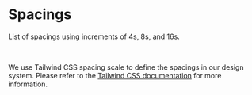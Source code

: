 
<Meta title="Brand Identity/Spacings" />

# Spacings

List of spacings using increments of 4s, 8s, and 16s.

<br />

We use Tailwind CSS spacing scale to define the spacings in our design system.
Please refer to the [Tailwind CSS documentation](https://tailwindcss.com/docs/padding) for more information.
